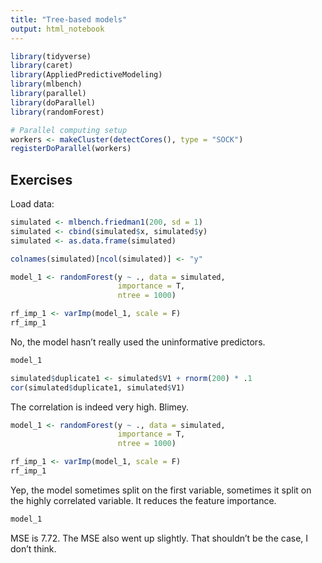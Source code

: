 ```yaml
---
title: "Tree-based models"
output: html_notebook
---
```


```r
library(tidyverse)
library(caret)
library(AppliedPredictiveModeling)
library(mlbench)
library(parallel)
library(doParallel)
library(randomForest)
```

```r
# Parallel computing setup
workers <- makeCluster(detectCores(), type = "SOCK")
registerDoParallel(workers)
```

## Exercises

Load data:

```r
simulated <- mlbench.friedman1(200, sd = 1)
simulated <- cbind(simulated$x, simulated$y)
simulated <- as.data.frame(simulated) 

colnames(simulated)[ncol(simulated)] <- "y"
```

```r
model_1 <- randomForest(y ~ ., data = simulated,
                        importance = T,
                        ntree = 1000)

rf_imp_1 <- varImp(model_1, scale = F)
rf_imp_1
```
No, the model hasn't really used the uninformative predictors.

```r
model_1
```


```r
simulated$duplicate1 <- simulated$V1 + rnorm(200) * .1
cor(simulated$duplicate1, simulated$V1)
```
The correlation is indeed very high. Blimey.

```r
model_1 <- randomForest(y ~ ., data = simulated,
                        importance = T,
                        ntree = 1000)

rf_imp_1 <- varImp(model_1, scale = F)
rf_imp_1
```
Yep, the model sometimes split on the first variable, sometimes it split on the highly correlated variable. It reduces the feature importance.

```r
model_1
```
MSE is 7.72. The MSE also went up slightly. That shouldn't be
the case, I don't think.















